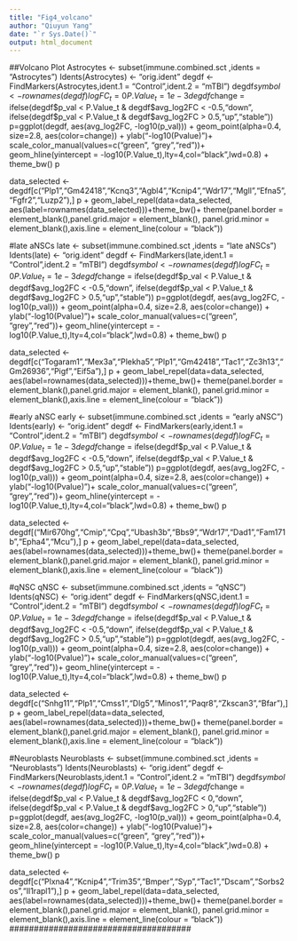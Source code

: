 ---
title: "Fig4_volcano"
author: "Qiuyun Yang"
date: "`r Sys.Date()`"
output: html_document
---

##Volcano Plot
Astrocytes <- subset(immune.combined.sct ,idents = "Astrocytes")
Idents(Astrocytes) <- "orig.ident"
degdf <- FindMarkers(Astrocytes,ident.1 = "Control",ident.2 = "mTBI")
degdf$symbol <- rownames(degdf)
logFC_t=0
P.Value_t = 1e-3
degdf$change = ifelse(degdf$p_val < P.Value_t & degdf$avg_log2FC < -0.5,"down",
                      ifelse(degdf$p_val < P.Value_t & degdf$avg_log2FC > 0.5,"up","stable"))
p=ggplot(degdf, aes(avg_log2FC,  -log10(p_val))) +
  geom_point(alpha=0.4, size=2.8, aes(color=change)) +
  ylab("-log10(Pvalue)")+
  scale_color_manual(values=c("green", "grey","red"))+
  geom_hline(yintercept = -log10(P.Value_t),lty=4,col="black",lwd=0.8) +
  theme_bw()
p

data_selected <- degdf[c("Plp1","Gm42418","Kcnq3","Agbl4","Kcnip4","Wdr17","Mgll","Efna5","Fgfr2","Luzp2"),]
p + geom_label_repel(data=data_selected,
                     aes(label=rownames(data_selected)))+theme_bw()+
  theme(panel.border = element_blank(),panel.grid.major = element_blank(),
        panel.grid.minor = element_blank(),axis.line = element_line(colour = "black"))

#late aNSCs
late <- subset(immune.combined.sct ,idents = "late aNSCs")
Idents(late) <- "orig.ident"
degdf <- FindMarkers(late,ident.1 = "Control",ident.2 = "mTBI")
degdf$symbol <- rownames(degdf)
logFC_t=0
P.Value_t = 1e-3
degdf$change = ifelse(degdf$p_val < P.Value_t & degdf$avg_log2FC < -0.5,"down",
                      ifelse(degdf$p_val < P.Value_t & degdf$avg_log2FC > 0.5,"up","stable"))
p=ggplot(degdf, aes(avg_log2FC,  -log10(p_val))) +
  geom_point(alpha=0.4, size=2.8, aes(color=change)) +
  ylab("-log10(Pvalue)")+
  scale_color_manual(values=c("green", "grey","red"))+
  geom_hline(yintercept = -log10(P.Value_t),lty=4,col="black",lwd=0.8) +
  theme_bw()
p

data_selected <- degdf[c("Togaram1","Mex3a","Plekha5","Plp1","Gm42418","Tac1","Zc3h13","Gm26936","Pigf","Eif5a"),]
p + geom_label_repel(data=data_selected,
                     aes(label=rownames(data_selected)))+theme_bw()+
  theme(panel.border = element_blank(),panel.grid.major = element_blank(),
        panel.grid.minor = element_blank(),axis.line = element_line(colour = "black"))

#early aNSC
early <- subset(immune.combined.sct ,idents = "early aNSC")
Idents(early) <- "orig.ident"
degdf <- FindMarkers(early,ident.1 = "Control",ident.2 = "mTBI")
degdf$symbol <- rownames(degdf)
logFC_t=0
P.Value_t = 1e-3
degdf$change = ifelse(degdf$p_val < P.Value_t & degdf$avg_log2FC < -0.5,"down",
                      ifelse(degdf$p_val < P.Value_t & degdf$avg_log2FC > 0.5,"up","stable"))
p=ggplot(degdf, aes(avg_log2FC,  -log10(p_val))) +
  geom_point(alpha=0.4, size=2.8, aes(color=change)) +
  ylab("-log10(Pvalue)")+
  scale_color_manual(values=c("green", "grey","red"))+
  geom_hline(yintercept = -log10(P.Value_t),lty=4,col="black",lwd=0.8) +
  theme_bw()
p

data_selected <- degdf[("Mir670hg","Cmip","Cpq","Ubash3b","Bbs9","Wdr17","Dad1","Fam171b","Epha4","Mcu"),]
p + geom_label_repel(data=data_selected,
                     aes(label=rownames(data_selected)))+theme_bw()+
  theme(panel.border = element_blank(),panel.grid.major = element_blank(),
        panel.grid.minor = element_blank(),axis.line = element_line(colour = "black"))

#qNSC
qNSC <- subset(immune.combined.sct ,idents = "qNSC")
Idents(qNSC) <- "orig.ident"
degdf <- FindMarkers(qNSC,ident.1 = "Control",ident.2 = "mTBI")
degdf$symbol <- rownames(degdf)
logFC_t=0
P.Value_t = 1e-3
degdf$change = ifelse(degdf$p_val < P.Value_t & degdf$avg_log2FC < -0.5,"down",
                      ifelse(degdf$p_val < P.Value_t & degdf$avg_log2FC > 0.5,"up","stable"))
p=ggplot(degdf, aes(avg_log2FC,  -log10(p_val))) +
  geom_point(alpha=0.4, size=2.8, aes(color=change)) +
  ylab("-log10(Pvalue)")+
  scale_color_manual(values=c("green", "grey","red"))+
  geom_hline(yintercept = -log10(P.Value_t),lty=4,col="black",lwd=0.8) +
  theme_bw()
p

data_selected <- degdf[c("Snhg11","Plp1","Cmss1","Dlg5","Minos1","Paqr8","Zkscan3","Bfar"),]
p + geom_label_repel(data=data_selected,
                     aes(label=rownames(data_selected)))+theme_bw()+
  theme(panel.border = element_blank(),panel.grid.major = element_blank(),
        panel.grid.minor = element_blank(),axis.line = element_line(colour = "black"))

#Neuroblasts
Neuroblasts <- subset(immune.combined.sct ,idents = "Neuroblasts")
Idents(Neuroblasts) <- "orig.ident"
degdf <- FindMarkers(Neuroblasts,ident.1 = "Control",ident.2 = "mTBI")
degdf$symbol <- rownames(degdf)
logFC_t=0
P.Value_t = 1e-3
degdf$change = ifelse(degdf$p_val < P.Value_t & degdf$avg_log2FC < 0,"down",
                      ifelse(degdf$p_val < P.Value_t & degdf$avg_log2FC > 0,"up","stable"))
p=ggplot(degdf, aes(avg_log2FC,  -log10(p_val))) +
  geom_point(alpha=0.4, size=2.8, aes(color=change)) +
  ylab("-log10(Pvalue)")+
  scale_color_manual(values=c("green", "grey","red"))+
  geom_hline(yintercept = -log10(P.Value_t),lty=4,col="black",lwd=0.8) +
  theme_bw()
p

data_selected <- degdf[c("Plxna4","Kcnip4","Trim35","Bmper","Syp","Tac1","Dscam","Sorbs2os","Il1rapl1"),]
p + geom_label_repel(data=data_selected,
                     aes(label=rownames(data_selected)))+theme_bw()+
  theme(panel.border = element_blank(),panel.grid.major = element_blank(),
        panel.grid.minor = element_blank(),axis.line = element_line(colour = "black"))
#####################################